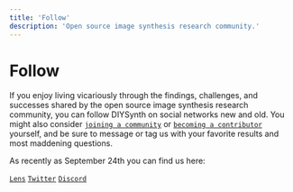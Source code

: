 ```yaml
---
title: 'Follow'
description: 'Open source image synthesis research community.'
---
```


# Follow

If you enjoy living vicariously through the findings, challenges, and successes shared by the open source image synthesis research community, you can follow DIYSynth on social networks new and old. You might also consider [`joining a community`](/docs/communities) or [`becoming a contributor`](/docs/contributors) yourself, and be sure to message or tag us with your favorite results and most maddening questions.

As recently as September 24th you can find us here:

[`Lens`]()
[`Twitter`]()
[`Discord`]()